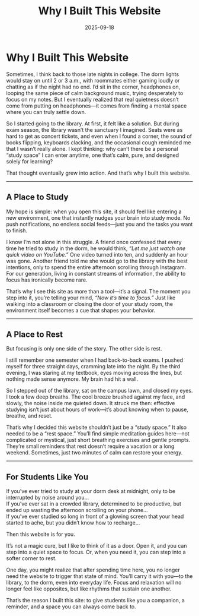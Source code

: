 ﻿---
title: "Why I Built This Website"
date: "2025-09-18"
summary: "My story about building a website that helps students stay focused while also finding moments of rest and mindfulness."
tags:
  - Next.js
  - TailwindCSS
  - MDX
readingTime: "6 分钟阅读"
---


# Why I Built This Website

Sometimes, I think back to those late nights in college. The dorm lights would stay on until 2 or 3 a.m., with roommates either gaming loudly or chatting as if the night had no end. I’d sit in the corner, headphones on, looping the same piece of calm background music, trying desperately to focus on my notes. But I eventually realized that real quietness doesn’t come from putting on headphones—it comes from finding a mental space where you can truly settle down.

So I started going to the library. At first, it felt like a solution. But during exam season, the library wasn’t the sanctuary I imagined. Seats were as hard to get as concert tickets, and even when I found a corner, the sound of books flipping, keyboards clacking, and the occasional cough reminded me that I wasn’t really alone. I kept thinking: why can’t there be a personal “study space” I can enter anytime, one that’s calm, pure, and designed solely for learning?

That thought eventually grew into action. And that’s why I built this website.

---

## A Place to Study

My hope is simple: when you open this site, it should feel like entering a new environment, one that instantly nudges your brain into study mode. No push notifications, no endless social feeds—just you and the tasks you want to finish.

I know I’m not alone in this struggle. A friend once confessed that every time he tried to study in the dorm, he would think, *“Let me just watch one quick video on YouTube.”* One video turned into ten, and suddenly an hour was gone. Another friend told me she would go to the library with the best intentions, only to spend the entire afternoon scrolling through Instagram. For our generation, living in constant streams of information, the ability to focus has ironically become rare.

That’s why I see this site as more than a tool—it’s a signal. The moment you step into it, you’re telling your mind, *“Now it’s time to focus.”* Just like walking into a classroom or closing the door of your study room, the environment itself becomes a cue that shapes your behavior.

---

## A Place to Rest

But focusing is only one side of the story. The other side is rest.

I still remember one semester when I had back-to-back exams. I pushed myself for three straight days, cramming late into the night. By the third evening, I was staring at my textbook, eyes moving across the lines, but nothing made sense anymore. My brain had hit a wall.

So I stepped out of the library, sat on the campus lawn, and closed my eyes. I took a few deep breaths. The cool breeze brushed against my face, and slowly, the noise inside me quieted down. It struck me then: effective studying isn’t just about hours of work—it’s about knowing when to pause, breathe, and reset.

That’s why I decided this website shouldn’t just be a “study space.” It also needed to be a “rest space.” You’ll find simple meditation guides here—not complicated or mystical, just short breathing exercises and gentle prompts. They’re small reminders that rest doesn’t require a vacation or a long weekend. Sometimes, just two minutes of calm can restore your energy.

---

## For Students Like You

If you’ve ever tried to study at your dorm desk at midnight, only to be interrupted by noise around you…  
If you’ve ever sat in a crowded library, determined to be productive, but ended up wasting the afternoon scrolling on your phone…  
If you’ve ever studied so long in front of a glowing screen that your head started to ache, but you didn’t know how to recharge…

Then this website is for you.

It’s not a magic cure, but I like to think of it as a door. Open it, and you can step into a quiet space to focus. Or, when you need it, you can step into a softer corner to rest.

One day, you might realize that after spending time here, you no longer need the website to trigger that state of mind. You’ll carry it with you—to the library, to the dorm, even into everyday life. Focus and relaxation will no longer feel like opposites, but like rhythms that sustain one another.

That’s the reason I built this site: to give students like you a companion, a reminder, and a space you can always come back to.
